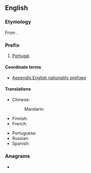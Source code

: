 {{also|luso|Luso|luso-}}
==English==

===Etymology===
From {{etyl|la|en}} {{m|la|Lūsitānia||Ancient Roman province comprising most of modern Portugal and part of Spain}}.

===Prefix===
{{en-prefix}}

# [[Portugal]].

====Coordinate terms====
* [[Appendix:English nationality prefixes]]

====Translations====
{{trans-top|relating to Portugal or Portuguese}}
* Chinese:
*: Mandarin: {{t+|cmn|葡|tr=Pú-|sc=Hani}}
* Finnish: {{t+|fi|portugalilainen|alt=portugalilais-}}
* French: {{t+|fr|luso-}}
{{trans-mid}}
* Portuguese: {{t+|pt|luso-}}
* Russian: {{t|ru|португа́льско-}}
* Spanish: {{t|es|luso-}}
{{trans-bottom}}

===Anagrams===
* {{anagrams|en|ouls|soul}}